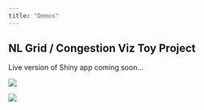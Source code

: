 ```yaml
---
title: "Demos"
---
```


## NL Grid / Congestion Viz Toy Project

Live version of Shiny app coming soon...

![](images/clipboard-2203760453.png)

![](images/clipboard-1446095831.png)

 <!-- <iframe width="780" height="400" src="https://quarto.org/" title="Quarto Documentation"></iframe> -->
